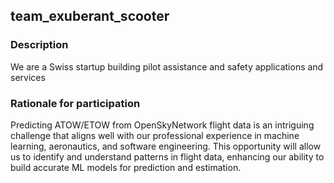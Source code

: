 ## team_exuberant_scooter

### Description
We are a Swiss startup building pilot assistance and safety applications and services

### Rationale for participation
Predicting ATOW/ETOW from OpenSkyNetwork flight data is an intriguing challenge that aligns well with our professional experience in machine learning, aeronautics, and software engineering. This opportunity will allow us to identify and understand patterns in flight data, enhancing our ability to build accurate ML models for prediction and estimation. 

